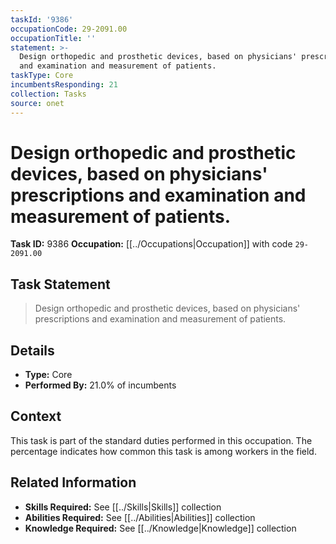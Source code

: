 ```yaml
---
taskId: '9386'
occupationCode: 29-2091.00
occupationTitle: ''
statement: >-
  Design orthopedic and prosthetic devices, based on physicians' prescriptions
  and examination and measurement of patients.
taskType: Core
incumbentsResponding: 21
collection: Tasks
source: onet
---
```

# Design orthopedic and prosthetic devices, based on physicians' prescriptions and examination and measurement of patients.

**Task ID:** 9386
**Occupation:** [[../Occupations|Occupation]] with code `29-2091.00`

## Task Statement

> Design orthopedic and prosthetic devices, based on physicians' prescriptions and examination and measurement of patients.

## Details

- **Type:** Core
- **Performed By:** 21.0% of incumbents

## Context

This task is part of the standard duties performed in this occupation. The percentage indicates how common this task is among workers in the field.

## Related Information

- **Skills Required:** See [[../Skills|Skills]] collection
- **Abilities Required:** See [[../Abilities|Abilities]] collection
- **Knowledge Required:** See [[../Knowledge|Knowledge]] collection
